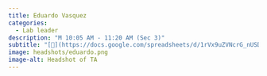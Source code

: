 ```yaml
---
title: Eduardo Vasquez
categories:
  - Lab leader
description: "M 10:05 AM - 11:20 AM (Sec 3)"
subtitle: "[🔗](https://docs.google.com/spreadsheets/d/1rVx9uZVNcrG_nUSDo7iol5VEeGcHURASVtBpwZjz5bc/edit?usp=sharing)"
image: headshots/eduardo.png
image-alt: Headshot of TA
---
```

